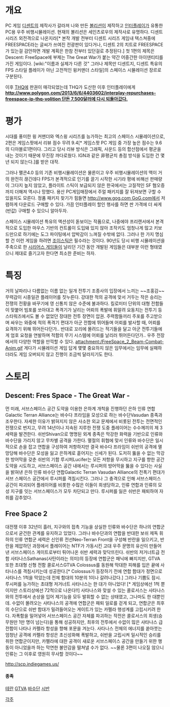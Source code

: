 = 개요 =
PC 게임 [[디센트]]의 제작사가 갈라져 나와 만든 [[볼리션]]이 제작하고 [[인터플레이]]가 유통한 PC용 우주 비행시뮬레이션. 현재의 볼리션은 세인츠로우의 제작사로 유명하다.
디센트 시리즈 외전격으로 나온지라[* 본작 개발 전부터 디센트 시리즈 게임내 텍스쳐중에 FREESPACE라는 글씨가 쓰여진 전광판이 있다거나, 디센트 2의 치트로 FREESPACE가 있는걸 감안하면 개발 계획은 한참 전부터 있던걸로 추정된다.] 첫 1편의 제목은 Descent: FreeSpace에 부제는 The Great War가 붙는 약간 어중간한 아이덴티티를 가진 게임이다. [wiki:"이름과 실제가 다른 것" 그러나 제목만 디센트지, 디센트 특유의 FPS 스타일 플레이가 아닌 고전적인 윙커맨더 스타일]의 스페이스 시뮬레이션 장르로 구분된다.

이후 [[THQ]]에 판권이 매각되었는데 THQ가 도산한 이후 인터플레이에게 '''[[http://www.polygon.com/2013/6/6/4403602/interplay-repurchases-freespace-ip-thq-volition 단돈 7,500달러에 다시 되돌아갔다.]]'''

= 평가 =
시대를 풍미한 윙 커맨더와 엑스윙 시리즈를 능가하는 최고의 스페이스 시뮬레이션으로, 2편은 게임스팟에서 리뷰 점수 무려 9.4[* 게임스팟 PC 게임 중 가장 높은 점수는 9.6의 디아블로1편이다. 그리고 당시 리뷰 방식은 그래픽, 사운드 등의 합산점에서 평균을 내는 것이기 때문에 무진장 까다로웠다. IGN과 같은 非평균치 총점 방식을 도입한 건 몇 년 되지 않는다.]를 받은 대작.

그러나 팰콘4.0 등의 기존 비행시뮬레이션은 물론이고 우주 비행시뮬레이션의 맥이 거의 완전히 끊긴데다 FPS가 본격적으로 인기를 끌기 시작한 시기라 평에 비해선 판매량이 그다지 높지 않았고, 플라이트 스틱이 보급되지 않은 한국에서는 고질적인 SF 혐오증까지 더해져 역시나 망했다. 용산 PC게임매장에서 주얼 패키지를 잘 뒤져보면 구할 수 있을지도 모른다. 정품 패키지 찾기가 힘들면 [[http://www.gog.com GoG.com]]에서 저렴하게 다운로드 구매할 수 있다. 가끔 인터플레이 할인 행사를 하면 싼 가격에 더 싸게(반값) 구매할 수 있으니 알아두자.

스페이스 시뮬레이션 특유의 액션성이 돋보이는 작품으로, 나중에야 프리랜서에서 본격적으로 도입한 마우스 기반의 컨트롤이 도입돼 있지 않아 조작키도 엄청나게 많고 키보드만으로 하기에는 도그 파이팅에서 압박감이 느껴질 수밖에 없다. 그러나 한 가지 명심할 건 이런 게임을 하려면 [[조이스틱]]은 필수라는 것이다. 90년도 당시 비행 시뮬레이션을 주축으로 한 [[시리어스 게임]]들이 날리던 기간 동안 개발된 게임들은 대부분 이런 형태였으니 제대로 즐기고자 한다면 최소한 준비는 하자.


= 특징 =
거의 날파리나 다름없는 이름 없는 일개 전투기 조종사의 입장에서 느끼는 ~~조홍감~~무력감이 시종일관 플레이어를 짓누른다. 강대한 적의 공격에 맞서 거두는 작은 승리는 전쟁의 전황을 바꾸기에 영 신통치 않은 수준에 불과하다. 킬로미터 단위의 대형 전함들이 맞붙어 빔포를 쏘아대고 폭격기가 날리는 어뢰의 폭발에 휘말려 요동치는 전투기 등 스타워즈에서도 볼 수 없었던 장대한 전투 장면이 압권. 주력함들끼리 주포를 주고받으며 싸우는 와중에 적의 폭격기 편대가 아군 전함에 뛰어들며 어뢰를 발사할 때, 어뢰를 요격하기 위해 뛰어든다던가.. 반대로 꼬리에 몰려드는 적기들을 달고 아군 전투기들에게 엄호 요청을 연발하며 적함의 무기 시스템에 어뢰를 날리러 뛰어든다던가.. 우주 전장에서의 다양한 역할을 만끽할 수 있다.
attachment:/FreeSpace_2_Beam-Combat-Anim.gif
게다가 시뮬레이션 게임 답게 몇몇 중요하지 않은 임무에서는 임무에 실패하더라도 게임 오버되지 않고 진행이 조금씩 달라지기도 한다.


= 스토리 =
== Descent: Fres Space - The Great War - ==
먼 미래, 서브스페이스 공간 도약을 이용한 은하계 개척을 진행하던 은하 인류 연합Galactic Terran Alliance는 바수다 프라임을 모성으로 하는 바수단Vasudan 종족과 조우한다. 자세한 이유가 밝혀지지 않은 사소한 외교 문제에서 비롯된 전투는 전면적인 전쟁으로 번지고, 무려 14년이나 지속된 지루한 전쟁 도중 플레이어는 수수께끼의 제 3세력을 발견한다. 쉬반Shivan으로 명명된 외계 종족은 막강한 화력을 기반으로 인류와 바수단을 가리지 않고 무차별 공격을 가한다. 멸절의 휘협에 맞서 인류와 바수단은 일시적으로 손을 잡고 연합을 구성하여 저항하지만 결국 바수다 프라임이 쉬반의 공격에 멸망당해 바수단은 모성을 잃고 은하계로 흩어지는 신세가 된다. 도저히 뚫을 수 없는 막강한 방어막을 갖춘 쉬반의 기함 루시퍼Lucifer는 모든 저항을 무시하고 지구를 향한 공간 도약을 시도하고, 서브스페이스 공간 내에서는 루시퍼의 방어막을 뚫을 수 있다는 사실을 밝혀낸 은하 인류 바수단 연합Galactic Terran Vasudan Alliance의 전폭기 편대가 서브 스페이스 공간에서 루시퍼를 격침시킨다. 그러나 그 충격으로 인해 서브스페이스 공간이 파괴되어 플레이어를 비롯한 수많은 이들이 희생당하고, 인류 연합과 인류의 모성 지구를 잇는 서브스페이스가 모두 차단되고 만다. 루시퍼를 잃은 쉬반은 패퇴하여 자취를 감추었다.

== Free Space 2 ==
대전쟁 이후 32년이 흘러, 지구와의 접촉 기능을 상실한 인류와 바수단은 하나의 연합군으로서 굳건한 관계를 유지하고 있었다. 그러나 바수단과의 연합을 반대한 보쉬 제독 휘하의 인류 연합군 세력은 신인류 전선Neo-Terran Front을 구성해 반란을 일으키고, 반란을 제압하던 과정에서 플레이어는 NTF가 가동시킨 고대 우주 문명의 유산이 만들어낸 서브스페이스 게이트로부터 튀어나온 쉬반 세력과 맞닥뜨린다. 쉬반의 저거너트급 전함 사타나스Sathanas(사탄이라는 의미)의 등장에 연합군은 패닉에 빠지지만, GTVA 또한 초대형 신형 전함 콜로서스GTVA Colossus를 동원해 막대한 피해를 입은 끝에 사타나스를 격침시키는데 성공한다.[* Colossus가 등장하기 전에 연합 함대가 정면으로 사타나스 1척을 막았는데 전체 함대의 10분의 1이나 갈려나갔다.]
그러나 기쁨도 잠시. 루시퍼를 능가하는 초대형 저거너트 사타나스는 한 대가 아니었다! [* 게임상에선 1척 뿐이지만 스토리상에선 72척으로 나온다!!] 사타나스와 맞설 수 있는 콜로서스는 사타나스와의 전투에서 손상을 입어 제기능을 모두 발휘할 수 없는 상태였고, 그나마도 한 대뿐인데. 수없이 몰려오는 사타나스의 공격에 연합군은 패퇴 일로를 걷게 되고, 연합군은 최후의 수단으로 쉬반 함대가 밀려들어오는 게이트가 있는 카펠라 행성계를 고립시키려 한다. 자폭함을 밀어넣어 서브스페이스 공간 자체를 파괴하는 작전은 콜로서스의 희생(승무원만 1만 명이 넘는다)을 통해 성공하지만, 최후의 전투에서 수없이 많은 사타나스 급 전함이 나타나 카펠라 항성을 향해 포문을 겨눈다. 사타나스 전체의 에너지를 쏟아붓는 엄청난 공격에 카펠라 항성은 초신성화해 폭발하고, 쉬반을 고립시켜 일시적인 승리를 취한 연합군이지만, 카펠라에 대한 공격이 새로운 서브스페이스 공간을 만들기 위한 행동이 아니었을까 하는 막연한 불안감을 떨쳐낼 수가 없다.
~~물론 3편이 나오질 않으니 인류는 그 이후로 영원히 무사할 것이다~~

http://scp.indiegames.us/

==== 종족 ====
[[테란]]
[[GTVA]]
[[바수단]]
[[시반]]

[[각주]]

